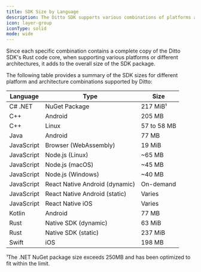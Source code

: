 ```yaml
---
title: SDK Size by Language
description: The Ditto SDK supports various combinations of platforms and architectures.
icon: layer-group
iconType: solid
mode: wide
---
```


Since each specific combination contains a complete copy of the Ditto SDK's Rust code core, when supporting various platforms or different architectures, it adds to the overall size of the SDK package.

The following table provides a summary of the SDK sizes for different platform and architecture combinations supported by Ditto:

| **Language** | **Type**                        | **Size**    |
| ------------ | ------------------------------- | ----------- |
| C# .NET	     | NuGet Package	                  | 217 MiB¹    |
| C++	         | Android                         | 205 MB      |
| C++	         | Linux                           | 57 to 58 MB |
| Java         | Android                         | 77 MB       |
| JavaScript   | Browser (WebAssembly)           | 19 MiB      |
| JavaScript   | Node.js (Linux)                 | \~65 MB     |
| JavaScript   | Node.js (macOS)                 | \~45 MB     |
| JavaScript   | Node.js (Windows)               | \~40 MB     |
| JavaScript   | React Native Android (dynamic)	 | On-demand   |
| JavaScript   | React Native Android (static)	  | Varies      |
| JavaScript   | React Native iOS                | Varies      |
| Kotlin       | Android                         | 77 MB       |
| Rust         | Native SDK (dynamic)	           | 63 MiB      |
| Rust         | Native SDK (static)	            | 237 MiB     |
| Swift        | iOS                             | 198 MB      |

¹The .NET NuGet package size exceeds 250MB and has been optimized to fit within the limit.
